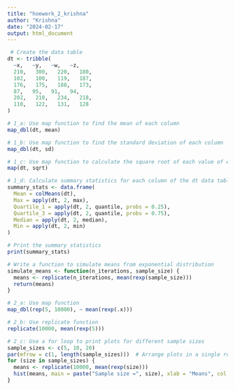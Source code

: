 ```yaml
---
title: "hoework_2_krishna"
author: "Krishna"
date: "2024-02-17"
output: html_document
---
```


```r
 
 # Create the data table
dt <- tribble(
  ~x,   ~y,   ~w,   ~z,
  210,   300,   220,   180,
  102,   100,   119,   187,
  176,   175,   188,   173,
  87,   95,   91,   94,
  202,   210,   234,   218,
  110,   122,   131,   128
)

# 1_a: Use map function to find the mean of each column
map_dbl(dt, mean)
```
```r
# 1_b: Use map function to find the standard deviation of each column
map_dbl(dt, sd)
```
```r
# 1_c: Use map function to calculate the square root of each value of each column
map(dt, sqrt)

```
```r
# 1_d: Calculate summary statistics for each column of the dt data table
summary_stats <- data.frame(
  Mean = colMeans(dt),
  Max = apply(dt, 2, max),
  Quartile_1 = apply(dt, 2, quantile, probs = 0.25),
  Quartile_3 = apply(dt, 2, quantile, probs = 0.75),
  Median = apply(dt, 2, median),
  Min = apply(dt, 2, min)
)

# Print the summary statistics
print(summary_stats)
```

```r
# Write a function to simulate means from exponential distribution
simulate_means <- function(n_iterations, sample_size) {
  means <- replicate(n_iterations, mean(rexp(sample_size)))
  return(means)
}

# 2_a: Use map function
map_dbl(rep(5, 10000), ~ mean(rexp(.x)))
```        
```r
# 2_b: Use replicate function
replicate(10000, mean(rexp(5)))
```

```r
# 2_c: Use a for loop to print plots for different sample sizes
sample_sizes <- c(5, 10, 20)
par(mfrow = c(1, length(sample_sizes)))  # Arrange plots in a single row
for (size in sample_sizes) {
  means <- replicate(10000, mean(rexp(size)))
  hist(means, main = paste("Sample size =", size), xlab = "Means", col = "lightblue")
}

```